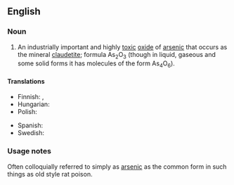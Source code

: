 ==English==
{{wikipedia}}

===Noun===
{{en-noun|-}}

# {{lb|en|chemistry}} An industrially important and highly [[toxic]] [[oxide]] of [[arsenic]] that occurs as the mineral [[claudetite]]; formula As<sub>2</sub>O<sub>3</sub> (though in liquid, gaseous and some solid forms it has molecules of the form As<sub>4</sub>O<sub>6</sub>).

====Translations====
{{trans-top|an oxide of arsenic}}
* Finnish: {{t+|fi|arseenitrioksidi}}, {{t+|fi|arsenikki}}
* Hungarian: {{t+|hu|arzén-trioxid}}
* Polish: {{t|pl|arszenik|m}}
{{trans-mid}}
* Spanish: {{t|es|trióxido de arsénico|m}}
* Swedish: {{t+|sv|arseniktrioxid|c}}
{{trans-bottom}}

===Usage notes===
Often colloquially referred to simply as [[arsenic]] as the common form in such things as old style rat poison.